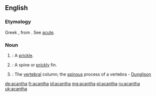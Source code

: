 ==English==

===Etymology===
Greek {{term|ἄκανθα|sc=polytonic|tr=akantha||thorn}}, from {{term|ἄκρα|sc=polytonic|tr=akra||point}}. See [[acute]].

===Noun===
{{en-noun}}

# {{botany}}: A [[prickle]].
# {{zoology}}: A spine or [[prickly]] fin.
# {{anatomy}}: The [[vertebral]] column; the [[spinous]] process of a vertebra - [[Dunglison]]

[[de:acantha]]
[[fr:acantha]]
[[id:acantha]]
[[mg:acantha]]
[[pl:acantha]]
[[ru:acantha]]
[[uk:acantha]]